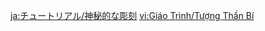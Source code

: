 {{Tutorial
|title    = Mysterious Carvings
|subtitle = Exploration Knowledge
|type     = Adventure
|icon     = Icon Tutorial Combat.png
|about    = Mysterious Carvings
|image1   = Tutorial Mysterious Carvings.png
|text1    = You can see unique statues of this kind on Tsurumi Island. Something special may happen if you {{Color|help|use your "feather"}} near a statue that has been lit up.
|sort     = 6126
}}
<noinclude>
<!-- interwikis -->
[[ja:チュートリアル/神秘的な彫刻]]
[[vi:Giáo Trình/Tượng Thần Bí]]
</noinclude>